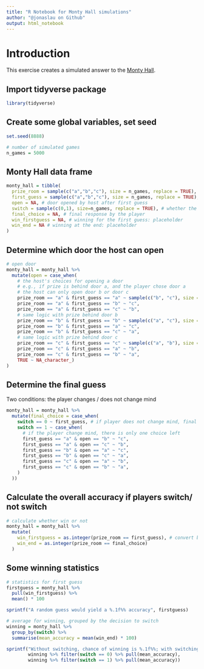 ---
title: "R Notebook for Monty Hall simulations"
author: "@jonaslau on Github"
output: html_notebook
---

# Introduction
This exercise creates a simulated answer to the [Monty Hall](https://en.wikipedia.org/wiki/Monty_Hall_problem). 

## Import tidyverse package
```{r, warning=FALSE}
library(tidyverse)
```

## Create some global variables, set seed
```{r}
set.seed(8888)

# number of simulated games
n_games = 5000
```

## Monty Hall data frame
```{r}
monty_hall = tibble(
  prize_room = sample(c("a","b","c"), size = n_games, replace = TRUE), # room with the prize, random sampled
  first_guess = sample(c("a","b","c"), size = n_games, replace = TRUE), # first guess by player, random sampled
  open = NA, # door opened by host after first guess
  switch = sample(c(0,1), size=n_games, replace = TRUE), # whether the player switch door after a door opened, random sampled
  final_choice = NA, # final response by the player
  win_firstguess = NA, # winning for the first guess: placeholder
  win_end = NA # winning at the end: placeholder
)
```

## Determine which door the host can open
```{r}
# open door
monty_hall = monty_hall %>%
  mutate(open = case_when(
    # the host's choices for opening a door
    # e.g., if prize is behind door a, and the player chose door a
    # the host can only open door b or door c
    prize_room == "a" & first_guess == "a" ~ sample(c("b", "c"), size = 1),
    prize_room == "a" & first_guess == "b" ~ "c",
    prize_room == "a" & first_guess == "c" ~ "b",
    # same logic with prize behind door b
    prize_room == "b" & first_guess == "b" ~ sample(c("a", "c"), size = 1),
    prize_room == "b" & first_guess == "a" ~ "c",
    prize_room == "b" & first_guess == "c" ~ "a",
    # same logic with prize behind door c
    prize_room == "c" & first_guess == "c" ~ sample(c("a", "b"), size = 1),
    prize_room == "c" & first_guess == "a" ~ "b",
    prize_room == "c" & first_guess == "b" ~ "a",
    TRUE ~ NA_character_)
)
```

## Determine the final guess
Two conditions: the player changes / does not change mind
```{r}
monty_hall = monty_hall %>%
  mutate(final_choice = case_when( 
    switch == 0 ~ first_guess, # if player does not change mind, final choice is the first guess
    switch == 1 ~ case_when(
      # if the player change mind, there is only one choice left
      first_guess == "a" & open == "b" ~ "c",
      first_guess == "a" & open == "c" ~ "b",
      first_guess == "b" & open == "a" ~ "c",
      first_guess == "b" & open == "c" ~ "a",
      first_guess == "c" & open == "a" ~ "b",
      first_guess == "c" & open == "b" ~ "a",
    )
  ))
```

## Calculate the overall accuracy if players switch/ not switch
```{r}
# calculate whether win or not
monty_hall = monty_hall %>%
  mutate(
    win_firstguess = as.integer(prize_room == first_guess), # convert binary var to numbers
    win_end = as.integer(prize_room == final_choice)
  )
```

## Some winning statistics
```{r}
# statistics for first guess
firstguess = monty_hall %>%
  pull(win_firstguess) %>%
  mean() * 100

sprintf("A random guess would yield a %.1f%% accuracy", firstguess)

# average for winning, grouped by the decision to switch
winning = monty_hall %>%
  group_by(switch) %>%
  summarise(mean_accuracy = mean(win_end) * 100)

sprintf("Without switching, chance of winning is %.1f%%; with switching, chance of winning becomes %.1f%%", 
        winning %>% filter(switch == 0) %>% pull(mean_accuracy), 
        winning %>% filter(switch == 1) %>% pull(mean_accuracy))
```
